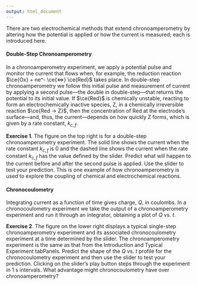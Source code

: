 ```yaml
---
output: html_document
---
```


<!-- The following script makes it possible to use the mhchem -->
<!-- latex package in a .Rmd file and to knit it into an .html file -->
<!-- the font size is scaled to 90% to match text -->

```{=html}
<script type="text/x-mathjax-config">
MathJax.Hub.Config({
  TeX: {
    extensions: ["[Contrib]/mhchem/mhchem.js"]
}
});
MathJax.Hub.Config({ 
        "HTML-CSS": { scale: 90 }, 
        SVG: { linebreaks: { automatic:true } }, 
 });
</script>
```

<!-- text for activity 3 -->

There are two electrochemical methods that extend chronoamperometry by altering how the potential is applied or how the current is measured; each is introduced here.

#### Double-Step Chronoamperometry

In a chronoamperometry experiment, we apply a potential pulse and monitor the current that flows when, for example, the reduction reaction $\ce{Ox} + ne^- \ce{<=>} \ce{Red}$ takes place. In double-step chronoamperometry we follow this initial pulse and measurement of current by applying a second pulse---the double in double-step---that returns the potential to its initial value. If $\ce{Red}$ is chemically unstable, reacting to form an electrochemically inactive species, Z, in a chemically irreversible reaction $\ce{Red -> Z}$, then the concentration of Red at the electrode's surface---and, thus, the current---depends on how quickly Z forms, which is given by a rate constant, $k_{c,f}$.

**Exercise 1**. The figure on the top right is for a double-step chronoamperometry experiment. The solid line shows the current when the rate constant $k_{c,f}$ is 0 and the dashed line shows the current when the rate constant $k_{c,f}$ has the value defined by the slider. Predict what will happen to the current before and after the second pulse is applied. Use the slider to test your prediction. This is one example of how chronoamperometry is used to explore the coupling of chemical and electrochemical reactions.

#### Chronocoulometry

Integrating current as a function of time gives charge, $Q$, in coulombs. In a  chronocoulometry experiment we take the output of a chronoamperometry experiment and run it through an integrator, obtaining a plot of $Q$ vs. $t$.

**Exercise 2**. The figure on the lower right displays a typical single-step chronoamperometry experiment and its associated chronocoulometry experiment at a time determined by the slider. The chronoamperometry experiment is the same as that from the Introduction and Typical Experiment tabPanels. Predict the shape of the $Q$ vs. $t$ profile for the chronocoulometry experiment and then use the slider to test your prediction. Clicking on the slider's play button steps through the experiment in 1 s intervals. What advantage might chronocoulometry have over chronoamperometry?
